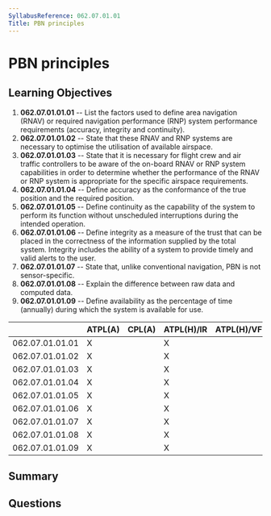 ```yaml
---
SyllabusReference: 062.07.01.01
Title: PBN principles
---
```


# PBN principles

## Learning Objectives

1. **062.07.01.01.01** -- List the factors used to define area navigation (RNAV)
   or required navigation performance (RNP) system performance requirements
   (accuracy, integrity and continuity).
2. **062.07.01.01.02** -- State that these RNAV and RNP systems are necessary to
   optimise the utilisation of available airspace.
3. **062.07.01.01.03** -- State that it is necessary for flight crew and air
   traffic controllers to be aware of the on-board RNAV or RNP system
   capabilities in order to determine whether the performance of the RNAV or RNP
   system is appropriate for the specific airspace requirements.
4. **062.07.01.01.04** -- Define accuracy as the conformance of the true
   position and the required position.
5. **062.07.01.01.05** -- Define continuity as the capability of the system to
   perform its function without unscheduled interruptions during the intended
   operation.
6. **062.07.01.01.06** -- Define integrity as a measure of the trust that can be
   placed in the correctness of the information supplied by the total system.
   Integrity includes the ability of a system to provide timely and valid alerts
   to the user.
7. **062.07.01.01.07** -- State that, unlike conventional navigation, PBN is not
   sensor-specific.
8. **062.07.01.01.08** -- Explain the difference between raw data and computed
   data.
9. **062.07.01.01.09** -- Define availability as the percentage of time
   (annually) during which the system is available for use.

|                 | ATPL(A) | CPL(A) | ATPL(H)/IR | ATPL(H)/VFR | CPL(H) | IR  | CBIR(A) |
| --------------- | ------- | ------ | ---------- | ----------- | ------ | --- | ------- |
| 062.07.01.01.01 | X       |        | X          |             |        | X   | X       |
| 062.07.01.01.02 | X       |        | X          |             |        | X   |         |
| 062.07.01.01.03 | X       |        | X          |             |        | X   |         |
| 062.07.01.01.04 | X       |        | X          |             |        | X   |         |
| 062.07.01.01.05 | X       |        | X          |             |        | X   | X       |
| 062.07.01.01.06 | X       |        | X          |             |        | X   | X       |
| 062.07.01.01.07 | X       |        | X          |             |        | X   | X       |
| 062.07.01.01.08 | X       |        | X          |             |        | X   | X       |
| 062.07.01.01.09 | X       |        | X          |             |        | X   | X       |

## Summary

## Questions
